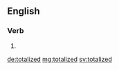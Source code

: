 ==English==

===Verb===
{{head|en}}

# {{en-past of|totalize}}

[[de:totalized]]
[[mg:totalized]]
[[sv:totalized]]